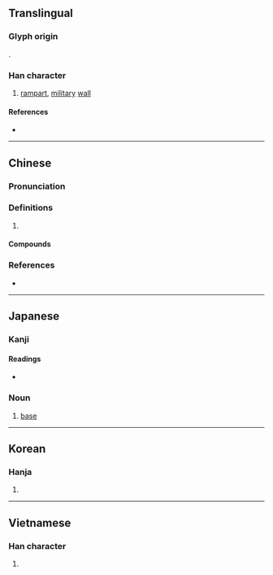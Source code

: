 {{character info/new}}
{{also|垒|塁}}
==Translingual==
{{Han simplified forms|壘|塁|垒}}
===Glyph origin===
{{Han etym}}
{{Han compound|畾|土|ls=psc|c1=p|c2=s|t2=earth}}.

===Han character===
{{Han char|rn=32|rad=土|as=15|sn=18|four=60104|canj=WWWG|ids=⿱畾土}}

# [[rampart]], [[military]] [[wall]]

====References====
* {{Han ref|kx=0241.240|dkj=05574|dj=0481.150|hdz=10498.030|uh=58D8|ud=22744|bh=C253|bd=49747}}

----

==Chinese==
{{zh-forms|s=垒}}

===Pronunciation===
{{zh-pron
|m=lěi
|c=leoi5,leot6
|mn=lúi
|mc=y
|oc=y
|cat=
}}

===Definitions===
{{zh-hanzi}}

# {{rfdef|zh}}

====Compounds====
{{zh-der|全壘打|四郊多壘|地壘|堡壘|壁壘|壁壘分明|壘包|壘塊|壘塹|壘壘|壘球|壘砌|壘窠兒|對壘|故壘|本壘|深溝堅壘|深溝高壘|溝壘|滑壘|滿壘|炮壘|營壘|玉壘山|盜壘|神荼鬱壘|空中堡壘|臨軍對壘|荼壘|街壘|跑壘|酒澆壘塊|關稅壁壘|食壘|高壁深壘|高壘深塹|高壘深壁|高壘深溝|鬱壘|魁壘}}

===References===
* {{R:yue:Hanzi}}

----

==Japanese==

===Kanji===
{{ja-kanji|grade=|rs=土15|style=ky|shin=塁}}

====Readings====
* {{ja-readings|on=[[るい]] (rui)|kun=[[とりで]] (toride)}}

{{ja-kanjitab|るい|yomi=o}}

===Noun===
{{ja-noun|るい|shin=塁}}

# {{lb|ja|baseball|sort=るい}} [[base]]

----

==Korean==

===Hanja===
{{ko-hanja|hangeul=[[루]], [[유]]|rv=ru, yu|mr=ru, yu}}

# {{defn|lang=ko|sort=土15}}

----

==Vietnamese==

===Han character===
{{vi-hantu|[[luỹ]]|rs=土15}}

# {{defn|lang=vi|sort=土15}}